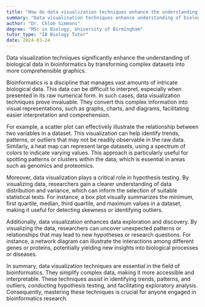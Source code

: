 ```yaml
---
title: "How do data visualization techniques enhance the understanding of biological data in bioinformatics?"
summary: "Data visualisation techniques enhance understanding of biological data in bioinformatics by simplifying complex data into understandable graphics."
author: "Dr. Chloe Simmons"
degree: "MSc in Biology, University of Birmingham"
tutor_type: "IB Biology Tutor"
date: 2024-03-24
---
```


Data visualization techniques significantly enhance the understanding of biological data in bioinformatics by transforming complex datasets into more comprehensible graphics.

Bioinformatics is a discipline that manages vast amounts of intricate biological data. This data can be difficult to interpret, especially when presented in its raw numerical form. In such cases, data visualization techniques prove invaluable. They convert this complex information into visual representations, such as graphs, charts, and diagrams, facilitating easier interpretation and comprehension.

For example, a scatter plot can effectively illustrate the relationship between two variables in a dataset. This visualization can help identify trends, patterns, or outliers that may not be readily observable in the raw data. Similarly, a heat map can represent large datasets, using a spectrum of colors to indicate varying values. This approach is particularly useful for spotting patterns or clusters within the data, which is essential in areas such as genomics and proteomics.

Moreover, data visualization plays a critical role in hypothesis testing. By visualizing data, researchers gain a clearer understanding of data distribution and variance, which can inform the selection of suitable statistical tests. For instance, a box plot visually summarizes the minimum, first quartile, median, third quartile, and maximum values in a dataset, making it useful for detecting skewness or identifying outliers.

Additionally, data visualization enhances data exploration and discovery. By visualizing the data, researchers can uncover unexpected patterns or relationships that may lead to new hypotheses or research questions. For instance, a network diagram can illustrate the interactions among different genes or proteins, potentially yielding new insights into biological processes or diseases.

In summary, data visualization techniques are essential in the field of bioinformatics. They simplify complex data, making it more accessible and interpretable. These techniques assist in identifying trends, patterns, and outliers, conducting hypothesis testing, and facilitating exploratory analysis. Consequently, mastering these techniques is crucial for anyone engaged in bioinformatics research.
    